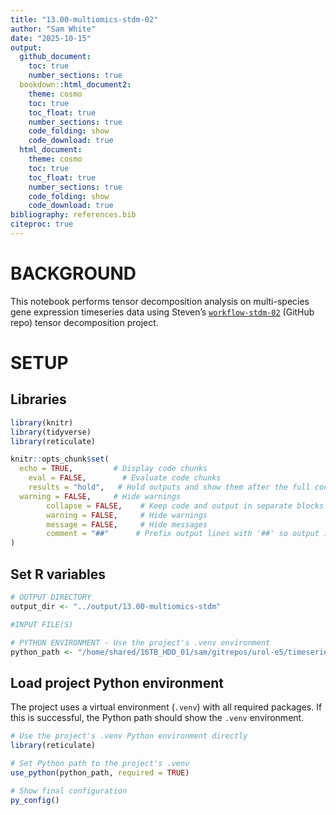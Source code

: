 ```yaml
---
title: "13.00-multiomics-stdm-02"
author: "Sam White"
date: "2025-10-15"
output: 
  github_document:
    toc: true
    number_sections: true
  bookdown::html_document2:
    theme: cosmo
    toc: true
    toc_float: true
    number_sections: true
    code_folding: show
    code_download: true
  html_document:
    theme: cosmo
    toc: true
    toc_float: true
    number_sections: true
    code_folding: show
    code_download: true
bibliography: references.bib
citeproc: true
---
```

# BACKGROUND

This notebook performs tensor decomposition analysis on multi-species gene expression timeseries data using Steven's [`workflow-stdm-02`](https://github.com/sr320/workflow-stdm-02) (GitHub repo) tensor decomposition project.

# SETUP

## Libraries

```r
library(knitr)
library(tidyverse)
library(reticulate)

knitr::opts_chunk$set(
  echo = TRUE,         # Display code chunks
    eval = FALSE,        # Evaluate code chunks
    results = "hold",   # Hold outputs and show them after the full code chunk
  warning = FALSE,     # Hide warnings
        collapse = FALSE,    # Keep code and output in separate blocks
        warning = FALSE,     # Hide warnings
        message = FALSE,     # Hide messages
        comment = "##"      # Prefix output lines with '##' so output is visually distinct
)
```

## Set R variables

```r
# OUTPUT DIRECTORY
output_dir <- "../output/13.00-multiomics-stdm"

#INPUT FILE(S)

# PYTHON ENVIRONMENT - Use the project's .venv environment
python_path <- "/home/shared/16TB_HDD_01/sam/gitrepos/urol-e5/timeseries_molecular/.venv/bin/python"
```

## Load project Python environment

The project uses a virtual environment (`.venv`) with all required packages. If this is successful, the Python path should show the `.venv` environment.

```r
# Use the project's .venv Python environment directly
library(reticulate)

# Set Python path to the project's .venv
use_python(python_path, required = TRUE)

# Show final configuration
py_config()
```